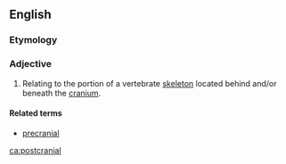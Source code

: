 ==English==

===Etymology===
{{prefix|post|cranial|lang=en}}

===Adjective===
{{en-adj|-}}

# {{context|anatomy|lang=en}} Relating to the portion of a vertebrate [[skeleton]] located behind and/or beneath the [[cranium]].

====Related terms====
* [[precranial]]

[[ca:postcranial]]